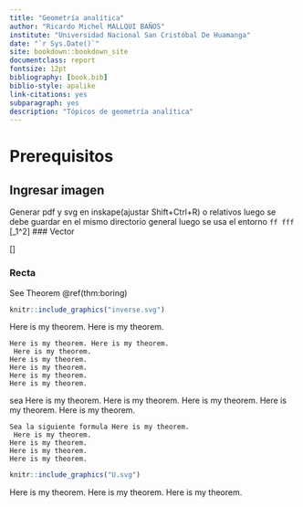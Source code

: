 ```yaml
--- 
title: "Geometría analítica"
author: "Ricardo Michel MALLQUI BAÑOS"
institute: "Universidad Nacional San Cristóbal De Huamanga"
date: "`r Sys.Date()`"
site: bookdown::bookdown_site
documentclass: report
fontsize: 12pt
bibliography: [book.bib]
biblio-style: apalike
link-citations: yes
subparagraph: yes
description: "Tópicos de geometría analítica"
---
```

\newcommand{\N}{\mathbb{N}}
\newcommand{\R}{\mathbb{R}}
\newcommand{\CC}{\mathbb{C}}
\newcommand{\I}{\mathbb{I}}
\newcommand{\f}{\mathbb{f}}
\newcommand{\X}{\mathbb{X}}
\newcommand{\D}{\mathbb{D}}
\newcommand{\Z}{\mathbb{Z}}
\newcommand{\Q}{\mathbb{Q}}
\newcommand{\norm}[1]{\left\Vert#1\right\Vert}
\newcommand{\abs}[1]{\left\vert#1\right\vert}
\newcommand{\set}[1]{\left\{#1\right\}}
\newcommand{\seq}[1]{\left<#1\right>}
\newcommand{\co}[1]{\left[#1\right]}
\newcommand{\cc}[1]{\left(#1\right)}
\newcommand{\J}{\mathcal{J}}
\newcommand{\K}{\mathcal{K}}
\newcommand{\M}{\mathcal{M}}
\newcommand{\F}{\mathcal{F}}

# Prerequisitos

## Ingresar imagen
Generar pdf y svg en inskape(ajustar Shift+Ctrl+R) o relativos luego se debe guardar en el mismo directorio general luego se usa el entorno `ff fff`
\[\prod_1^2\]
### Vector

\[\vec{w}\]

### Recta
See Theorem \@ref(thm:boring) 

```r
knitr::include_graphics("inverse.svg")
```
Here is my theorem.
Here is my theorem.

```theorem
Here is my theorem. Here is my theorem.
 Here is my theorem.
Here is my theorem.
Here is my theorem.
Here is my theorem.
Here is my theorem.
```

sea Here is my theorem.
Here is my theorem.
Here is my theorem.
Here is my theorem.
Here is my theorem.


```definition
Sea la siguiente formula Here is my theorem.
 Here is my theorem.
Here is my theorem.
Here is my theorem.
Here is my theorem.
```

```r
knitr::include_graphics("U.svg")
```
Here is my theorem.
Here is my theorem.
Here is my theorem.
